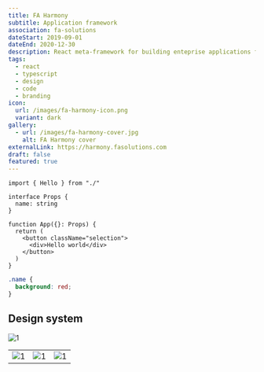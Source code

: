 ```yaml
---
title: FA Harmony
subtitle: Application framework
association: fa-solutions
dateStart: 2019-09-01
dateEnd: 2020-12-30
description: React meta-framework for building enteprise applications for FA Solutions.
tags:
  - react
  - typescript
  - design
  - code
  - branding
icon:
  url: /images/fa-harmony-icon.png
  variant: dark
gallery:
  - url: /images/fa-harmony-cover.jpg
    alt: FA Harmony cover
externalLink: https://harmony.fasolutions.com
draft: false
featured: true
---
```


```tsx
import { Hello } from "./"

interface Props {
  name: string
}

function App({}: Props) {
  return (
    <button className="selection">
      <div>Hello world</div>
    </button>
  )
}
```

```css styles.css haha
.name {
  background: red;
}
```

## Design system

![1](/images/fa-harmony-cover.jpg "Cover image for harmony")

|                                                                                                                                             |                                                    |                                                    |
| ------------------------------------------------------------------------------------------------------------------------------------------- | -------------------------------------------------- | -------------------------------------------------- |
| ![1](/images/fa-harmony-cover.jpg "Cover image text-sm text-tertiary italic mt-2 text-centertext-sm text-tertiary italic mt-2 text-center") | ![1](/images/fa-harmony-cover.jpg "Cover image 2") | ![1](/images/fa-harmony-cover.jpg "Cover image 2") |
